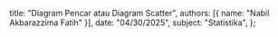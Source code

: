   title: "Diagram Pencar atau Diagram Scatter",
  authors: [{ name: "Nabil Akbarazzima Fatih" }],
  date: "04/30/2025",
  subject: "Statistika",
};
